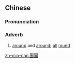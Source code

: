 {{also|团团}}
==Chinese==
{{zh-forms|s=团团}}

===Pronunciation===
{{zh-pron
|m=tuántuán
|h=pfs=thòn-thòn
|cat=adv
}}

===Adverb===
{{zh-adv}}

# [[around]] and [[around]]; [[all]] [[round]]

[[zh-min-nan:團團]]